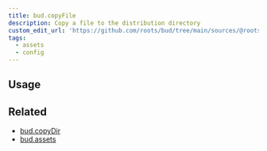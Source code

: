 ```yaml
---
title: bud.copyFile
description: Copy a file to the distribution directory
custom_edit_url: 'https://github.com/roots/bud/tree/main/sources/@roots/bud-api/docs/copyFile'
tags:
  - assets
  - config
---
```



<Overview />

## Usage

<Usage />

## Related

- [bud.copyDir](/reference/bud.copyDir)
- [bud.assets](/reference/bud.assets)
